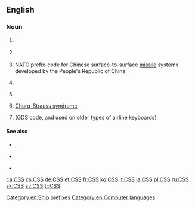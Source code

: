 ==English==
{{wikipedia|CSS (disambiguation)}}

===Noun===
{{en-noun|?}}

# {{lb|en|computer|languages}} {{initialism of|w:Cascading Style Sheets|Cascading Style Sheets|lang=en}}
# {{lb|en|media|DVD}} {{initialism of|w:Content Scramble System|Content Scramble System|lang=en}}
# {{lb|en|military|rocketry}} NATO prefix-code for Chinese surface-to-surface [[missile]] systems developed by the People's Republic of China
# {{lb|en|nautical}} {{initialism of|Canadian Survey Ship|lang=en}} {{gloss|The designation for a survey ship operated by the Canadian Hydrographic Service}}
# {{lb|en|historical|nautical|military}} {{initialism of|Confederate States Ship|lang=en}} {{gloss|The designation for a commissioned warship operated by the [[Confederate States]] Navy}}
# {{lb|en|medicine}} [[Churg-Strauss syndrome]]
# {{lb|en|aviation|travel}} (GDS code, and used on older types of airline keyboards) {{initialism of|change segment status|lang=en}} 
====See also====
* {{sense|Canada}} {{l|en|HMCS}}, {{l|en|CCGS}}
* {{sense|Confederate States of America}} {{l|en|USS}}
* {{sense|NATO}} {{l|en|SS}}

[[Category:en:Ship prefixes]]
[[Category:en:Computer languages]]

[[ca:CSS]]
[[cs:CSS]]
[[de:CSS]]
[[et:CSS]]
[[fr:CSS]]
[[ko:CSS]]
[[lt:CSS]]
[[ja:CSS]]
[[pl:CSS]]
[[ru:CSS]]
[[sk:CSS]]
[[sv:CSS]]
[[tr:CSS]]